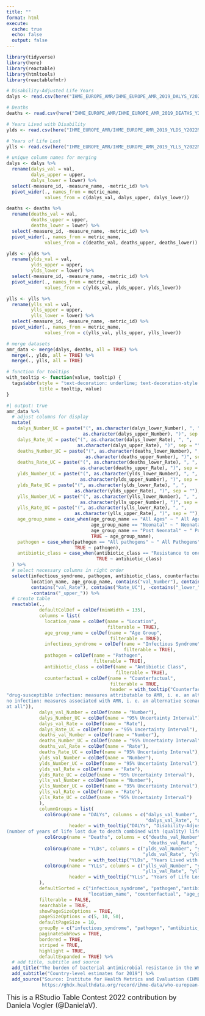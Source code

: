 ```yaml
---
title: ""
format: html
execute:
  cache: true
  echo: false
  output: false
---
```


```r
library(tidyverse)
library(here)
library(reactable)
library(htmltools)
library(reactablefmtr)
```

```r
# Disability-Adjusted Life Years
dalys <- read.csv(here("IHME_EUROPE_AMR/IHME_EUROPE_AMR_2019_DALYS_Y2022M10D13.CSV"))

# Deaths
deaths <- read.csv(here("IHME_EUROPE_AMR/IHME_EUROPE_AMR_2019_DEATHS_Y2022M10D13D.CSV"))

# Years Lived with Disability
ylds <- read.csv(here("IHME_EUROPE_AMR/IHME_EUROPE_AMR_2019_YLDS_Y2022M10D13.CSV"))

# Years of Life Lost
ylls <- read.csv(here("IHME_EUROPE_AMR/IHME_EUROPE_AMR_2019_YLLS_Y2022M10D13.CSV"))
```

```r
# unique column names for merging
dalys <- dalys %>% 
  rename(dalys_val = val,
         dalys_upper = upper,
         dalys_lower = lower) %>% 
  select(-measure_id, -measure_name, -metric_id) %>%
  pivot_wider(., names_from = metric_name, 
              values_from = c(dalys_val, dalys_upper, dalys_lower))

deaths <- deaths %>% 
  rename(deaths_val = val,
         deaths_upper = upper,
         deaths_lower = lower) %>% 
  select(-measure_id, -measure_name, -metric_id) %>%
  pivot_wider(., names_from = metric_name, 
              values_from = c(deaths_val, deaths_upper, deaths_lower))

ylds <- ylds %>% 
  rename(ylds_val = val,
         ylds_upper = upper,
         ylds_lower = lower) %>% 
  select(-measure_id, -measure_name, -metric_id) %>%
  pivot_wider(., names_from = metric_name, 
              values_from = c(ylds_val, ylds_upper, ylds_lower))

ylls <- ylls %>% 
  rename(ylls_val = val,
         ylls_upper = upper,
         ylls_lower = lower) %>% 
  select(-measure_id, -measure_name, -metric_id) %>%
  pivot_wider(., names_from = metric_name, 
              values_from = c(ylls_val, ylls_upper, ylls_lower))

# merge datasets
amr_data <- merge(dalys, deaths, all = TRUE) %>% 
  merge(., ylds, all = TRUE) %>% 
  merge(., ylls, all = TRUE)
```

```r
# function for tooltips
with_tooltip <- function(value, tooltip) {
  tags$abbr(style = "text-decoration: underline; text-decoration-style: dotted",
            title = tooltip, value)
}
```

```r
#| output: true
amr_data %>% 
  # adjust columns for display
  mutate(
    dalys_Number_UC = paste("(", as.character(dalys_lower_Number), ", ",
                            as.character(dalys_upper_Number), ")", sep = ""),
    dalys_Rate_UC = paste("(", as.character(dalys_lower_Rate), ", ",
                          as.character(dalys_upper_Rate), ")", sep = ""),
    deaths_Number_UC = paste("(", as.character(deaths_lower_Number), ", ",
                             as.character(deaths_upper_Number), ")", sep = ""),
    deaths_Rate_UC = paste("(", as.character(deaths_lower_Rate), ", ",
                           as.character(deaths_upper_Rate), ")", sep = ""),
    ylds_Number_UC = paste("(", as.character(ylds_lower_Number), ", ",
                           as.character(ylds_upper_Number), ")", sep = ""),
    ylds_Rate_UC = paste("(", as.character(ylds_lower_Rate), ", ",
                         as.character(ylds_upper_Rate), ")", sep = ""),
    ylls_Number_UC = paste("(", as.character(ylls_lower_Number), ", ",
                           as.character(ylls_upper_Number), ")", sep = ""),
    ylls_Rate_UC = paste("(", as.character(ylls_lower_Rate), ", ",
                         as.character(ylls_upper_Rate), ")", sep = ""),
    age_group_name = case_when(age_group_name == "All Ages" ~ " All Ages",
                               age_group_name == "Neonatal" ~ " Neonatal",
                               age_group_name == "Post Neonatal" ~ " Post Neonatal",
                               TRUE ~ age_group_name),
    pathogen = case_when(pathogen == "All pathogens" ~ " All Pathogens",
                         TRUE ~ pathogen),
    antibiotic_class = case_when(antibiotic_class == "Resistance to one or more antibiotics" ~ " Resistance to one or more antibiotics",
                                 TRUE ~ antibiotic_class)
  ) %>% 
  # select necessary columns in right order
  select(infectious_syndrome, pathogen, antibiotic_class, counterfactual, 
         location_name, age_group_name, contains("val_Number"), contains("Number_UC"),
         contains("val_Rate"), contains("Rate_UC"), -contains("_lower_"), 
         -contains("_upper_")) %>% 
  # create table
  reactable(.,
            defaultColDef = colDef(minWidth = 135),
            columns = list(
              location_name = colDef(name = "Location",
                                     filterable = TRUE),
              age_group_name = colDef(name = "Age Group",
                                      filterable = TRUE),
              infectious_syndrome = colDef(name = "Infectious Syndrome",
                                           filterable = TRUE),
              pathogen = colDef(name = "Pathogen",
                                filterable = TRUE),
              antibiotic_class = colDef(name = "Antibiotic Class",
                                        filterable = TRUE),
              counterfactual = colDef(name = "Counterfactual",
                                      filterable = TRUE,
                                      header = with_tooltip("Counterfactual",
"drug-susceptible infection: measures attributable to AMR, i. e. an alternative scenario where infections with resistant pathogens are replaced with susceptible ones
no infection: measures associated with AMR, i. e. an alternative scenario where drug-resistant infections would not occur
at all")),
            dalys_val_Number = colDef(name = "Number"),
            dalys_Number_UC = colDef(name = "95% Uncertainty Interval"),
            dalys_val_Rate = colDef(name = "Rate"),
            dalys_Rate_UC = colDef(name = "95% Uncertainty Interval"),
            deaths_val_Number = colDef(name = "Number"),
            deaths_Number_UC = colDef(name = "95% Uncertainty Interval"),
            deaths_val_Rate = colDef(name = "Rate"),
            deaths_Rate_UC = colDef(name = "95% Uncertainty Interval"),
            ylds_val_Number = colDef(name = "Number"),
            ylds_Number_UC = colDef(name = "95% Uncertainty Interval"),
            ylds_val_Rate = colDef(name = "Rate"),
            ylds_Rate_UC = colDef(name = "95% Uncertainty Interval"),
            ylls_val_Number = colDef(name = "Number"),
            ylls_Number_UC = colDef(name = "95% Uncertainty Interval"),
            ylls_val_Rate = colDef(name = "Rate"),
            ylls_Rate_UC = colDef(name = "95% Uncertainty Interval")
            ),
            columnGroups = list(
              colGroup(name = "DALYs", columns = c("dalys_val_Number", "dalys_Number_UC",
                                                   "dalys_val_Rate", "dalys_Rate_UC"),
                       header = with_tooltip("DALYs", "Disability-Adjusted Life Years
(number of years of life lost due to death combined with (quality) lifetime lost due to disability)")),
              colGroup(name = "Deaths", columns = c("deaths_val_Number", "deaths_Number_UC",
                                                    "deaths_val_Rate", "deaths_Rate_UC")),
              colGroup(name = "YLDs", columns = c("ylds_val_Number", "ylds_Number_UC",
                                                  "ylds_val_Rate", "ylds_Rate_UC"),
                       header = with_tooltip("YLDs", "Years Lived with Disability")),
              colGroup(name = "YLLs", columns = c("ylls_val_Number", "ylls_Number_UC",
                                                  "ylls_val_Rate", "ylls_Rate_UC"),
                       header = with_tooltip("YLLs", "Years of Life Lost"))
            ),
            defaultSorted = c("infectious_syndrome", "pathogen","antibiotic_class",
                              "location_name", "counterfactual", "age_group_name"),
            filterable = FALSE,
            searchable = TRUE,
            showPageSizeOptions = TRUE,
            pageSizeOptions = c(5, 10, 50),
            defaultPageSize = 10,
            groupBy = c("infectious_syndrome", "pathogen", "antibiotic_class"),
            paginateSubRows = TRUE,
            bordered = TRUE,
            striped = TRUE,
            highlight = TRUE,
            defaultExpanded = TRUE) %>% 
  # add title, subtitle and source
  add_title("The burden of bacterial antimicrobial resistance in the WHO European region") %>% 
  add_subtitle("Country-level estimates for 2019") %>% 
  add_source("Source: Institute for Health Metrics and Evaluation (IHME), University of Oxford. WHO European Region Bacterial Antimicrobial Resistance Burden Estimates 2019. Seattle, United States of America: Institute for Health Metrics and Evaluation (IHME), 2022
             https://ghdx.healthdata.org/record/ihme-data/who-european-region-bacterial-antimicrobial-resistance-burden-estimates-2019")
```

<font size="4"> This is a RStudio Table Contest 2022 contribution by Daniela Vogler (\@DanielaV).

